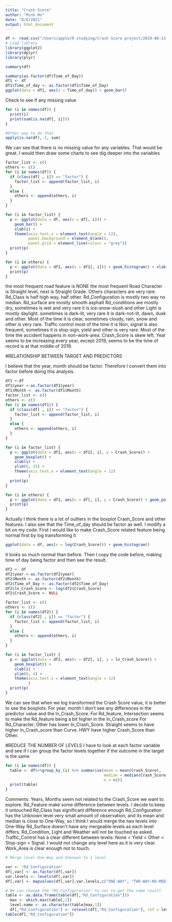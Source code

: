 ```yaml
---
title: "Crash Score"
author: "Minh Ho"
date: "8/8/2021"
output: html_document
---
```

```r
df <- read.csv("/Users/apple/R studying/Crash Score project/2019-06-13-exam-pa-data-file.csv")
# Load library
library(ggplot2)
library(dplyr)
library(plyr)
```

```r
summary(df)
```
```r
summary(as.factor(df$Time_of_Day))
df1 <- df
df1$Time_of_day <- as.factor(df1$Time_of_Day)
ggplot(data = df1, aes(x = Time_of_day)) + geom_bar()
```

Check to see if any missing value

```r
for (i in names(df)) {
  print(i)
  print(sum(is.na(df[, i])))
}

#Other way to do that
apply(is.na(df), 2, sum)
```
We can see that there is no missing value for any variables. That would be great. I would then draw some charts to see dig deeper into the variables

```r

factor_list <- c()
others <- c()
for (i in names(df)) {
  if (class(df[ , i]) == "factor") {
    factor_list <- append(factor_list, i)
  }
  else {
    others <- append(others, i)
  }
}

for (i in factor_list) {
  p <- ggplot(data = df, aes(x = df[, i])) + 
    geom_bar() + 
    xlab(i) + 
    theme(axis.text.x = element_text(angle = 12),
          panel.background = element_blank(),
          panel.grid = element_line(colour = "grey"))
  print(p)
}

for (i in others) {
  p <- ggplot(data = df1, aes(x = df1[, i])) + geom_histogram() + xlab(i)
  print(p)
}
```
the most frequent road feature is NONE
the most frequent Road Character is Straight level, next is Straight Grade. Others characters are very rare.
Rd_Class is half high way, half other.
Rd_Configuration is mostly two way no median.
Rd_surface are mostly smooth asphalt 
Rd_conditions are mostly dry, sometimes is wet and very rare it is ice-snow-slush and other
Light is mostly daylight. sometimes is dark-lit, very rare it is dark-not-lit, dawn, dusk and other.
Most of the time it is clear, sometimes cloudy, rain, snow and other is very rare.
Traffic control most of the time it is Non, signal is also frequent, sometimes it is stop-sign, yield and other is very rare.
Most of the time the accident happens in non-work-area.
Crash_Score is skew left.
Year seems to be increasing every year, except 2019, seems to be the time of record is at that middle of 2019.

#RELATIONSHIP BETWEEN TARGET AND PREDICTORS

I believe that the year, month should be factor. Therefore I convert them into factor before doing this analysis.

```r
df1 <-df
df1$year <-as.factor(df1$year)
df1$Month <- as.factor(df1$Month)
factor_list <- c()
others <- c()
for (i in names(df1)) {
  if (class(df[ , i]) == "factor") {
    factor_list <- append(factor_list, i)
  }
  else {
    others <- append(others, i)
  }
}

for (i in factor_list) {
  p <- ggplot(data = df1, aes(x = df1[, i], y = Crash_Score)) + 
    geom_boxplot() + 
    xlab(i) + 
    ylim(0, 15) +
    theme(axis.text.x = element_text(angle = 12)
          )
  print(p)
}

for (i in others) {
  p <- ggplot(data = df1, aes(x = df[, i], y = Crash_Score)) + geom_point() + xlab(i)
  print(p)
}
```
Actually I think there is a lot of outliers in the boxplot Crash_Score and other features. I also see that the Time_of_day should be factor as well. I modify a bit on my code. First I would like to make Crash_Score related feature being normal first by log transforming it

```r
ggplot(data = df, aes(x = log(Crash_Score))) + geom_histogram()
```
it looks so much normal than before. Then I copy the code before, making time of day being factor and then see the result.

```r
df2 <- df
df2$year <-as.factor(df2$year)
df2$Month <- as.factor(df2$Month)
df2$Time_of_Day <- as.factor(df2$Time_of_Day)
df2$ln_Crash_Score <- log(df2$Crash_Score)
df2$Crash_Score <- NULL

factor_list <- c()
others <- c()
for (i in names(df2)) {
  if (class(df2[ , i]) == "factor") {
    factor_list <- append(factor_list, i)
  }
  else {
    others <- append(others, i)
  }
}

for (i in factor_list) {
  p <- ggplot(data = df2, aes(x = df2[, i], y = ln_Crash_Score)) + 
    geom_boxplot() + 
    xlab(i) + 
    ylim(0, 4) +
    theme(axis.text.x = element_text(angle = 12)
          )
  print(p)
}


```
We can see that when we log transformed the Crash Score value, it is better to see the boxplots. 
For year, month I don't see any differences in the predictor value and the ln_Crash_Score.
For Rd_feature, Intersection seems to make the Rd_feature being a bit higher in the ln_Crash_score
For Rd_Character, Other has lower ln_Crash_Score. Straight seems to have higher ln_Crash_score than Curve.
HWY have higher Crash_Score than Other. 

#REDUCE THE NUMBER OF LEVELS 
I have to look at each factor variable and see if I can group the factor levels together if the outcome in the target is the same

```r
for (i in names(df)) {
  table <- df%>%group_by_(i) %>% summarise(mean = mean(Crash_Score),
                                           median = median(Crash_Score),
                                           n = n())
  print(table)
}

```

Comments:
Years, Months seem not related to the Crash_Score we want to explore.
Rd_Feature make some difference between levels. I decide to keep it untouched
Rd_Class has significant difference enough 
Rd_Configuration has the Unknown level very small amount of observation, and its mean and median is close to One-Way, so I think I would merge the two levels into One-Way
Rd_Surface doesn't have any mergeable levels as each level differs.
Rd_Condition, Light and Weather will not be touched as asked.
Traffic_Control has a clear different between levels: None < Yield < Other < Stop-sign < Signal. I would not change any level here as it is very clear.
Work_Area is clear enough not to touch.

```r
# Merge level One-Way and Unknown to 1 level

var <- "Rd_Configuration"
df[,var] <- as.factor(df[,var])
var.levels <- levels(df[,var])
df[,var] <- mapvalues(df[,var],var.levels,c("ONE-WAY", "TWO-WAY-NO-MEDIAN", "TWO-WAY-PROTECTED-MEDIAN", "TWO-WAY-UNPROTECTED-MEDIAN", "ONE-WAY"))

# We can change the "Rd_Configuration" to var to get the same result
table <- as.data.frame(table(df[,"Rd_Configuration"]))
  max <- which.max(table[,2])
  level.name <- as.character(table[max,1])
  df[,"Rd_Configuration"] <- relevel(df[,"Rd_Configuration"], ref = level.name)
table(df[,"Rd_Configuration"])
```

